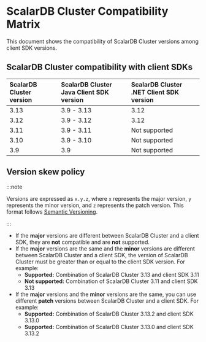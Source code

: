 # ScalarDB Cluster Compatibility Matrix

This document shows the compatibility of ScalarDB Cluster versions among client SDK versions.

## ScalarDB Cluster compatibility with client SDKs

| ScalarDB Cluster version         | ScalarDB Cluster Java Client SDK version | ScalarDB Cluster .NET Client SDK version |
| :------------------------------- | :--------------------------------------- | :------------------------------- |
| 3.13                             | 3.9 - 3.13                               | 3.12                             |
| 3.12                             | 3.9 - 3.12                               | 3.12                             |
| 3.11                             | 3.9 - 3.11                               | Not supported                    |
| 3.10                             | 3.9 - 3.10                               | Not supported                    |
| 3.9                              | 3.9                                      | Not supported                    |

## Version skew policy

:::note

Versions are expressed as `x.y.z`, where `x` represents the major version, `y` represents the minor version, and `z` represents the patch version. This format follows [Semantic Versioning](https://semver.org/).

:::

- If the **major** versions are different between ScalarDB Cluster and a client SDK, they are **not** compatible and are **not** supported.
- If the **major** versions are the same and the **minor** versions are different between ScalarDB Cluster and a client SDK, the version of ScalarDB Cluster must be greater than or equal to the client SDK version. For example:
  - **Supported:** Combination of ScalarDB Cluster 3.13 and client SDK 3.11
  - **Not supported:** Combination of ScalarDB Cluster 3.11 and client SDK 3.13
- If the **major** versions and the **minor** versions are the same, you can use different **patch** versions between ScalarDB Cluster and a client SDK. For example:
  - **Supported:** Combination of ScalarDB Cluster 3.13.2 and client SDK 3.13.0
  - **Supported:** Combination of ScalarDB Cluster 3.13.0 and client SDK 3.13.2
